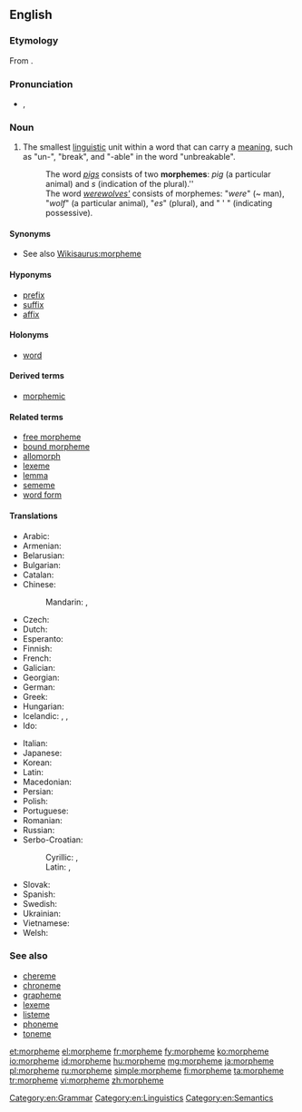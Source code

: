 ==English==
{{was wotd|2012|May|17}}
{{wikipedia}}

===Etymology===
From {{etyl|fr}} {{term|morphème|lang=fr}}.

===Pronunciation===
* {{IPA|/ˈmɔː(ɹ)fiːm/}}, {{X-SAMPA|/'mO:(r)fi:m/}}

===Noun===
{{en-noun}}

# {{linguistic morphology}} The smallest [[linguistic]] unit within a word that can carry a [[meaning]], such as "un-", "break", and "-able" in the word "unbreakable".
#: The word ''[[pigs]]'' consists of two '''morphemes''': ''pig'' (a particular animal) and ''s'' (indication of the plural).''
#: The word ''[[werewolves|werewolves']]'' consists of morphemes: "''were''" (~ man), "''wolf''" (a particular animal), "''es''" (plural), and " ' " (indicating possessive).

====Synonyms====
* See also [[Wikisaurus:morpheme]]

====Hyponyms====
* [[prefix]]
* [[suffix]]
* [[affix]]

====Holonyms====
* [[word]]

====Derived terms====
* [[morphemic]]

====Related terms====
* [[free morpheme]]
* [[bound morpheme]]
* [[allomorph]]
* [[lexeme]]
* [[lemma]]
* [[sememe]]
* [[word form]]

====Translations====
{{trans-top|smallest linguistic unit}}
* Arabic: {{t-|ar|مرفيم|m|tr=murfīm, morfem|sc=Arab}}
* Armenian: {{t-|hy|ձեւույթ|tr=jewuytʿ|sc=Armn}}
* Belarusian: {{t-|be|марфема|f|tr=marféma|sc=Cyrl}}
* Bulgarian: {{t+|bg|морфема|f|tr=morféma}}
* Catalan: {{t+|ca|morfema|m}}
* Chinese:
*: Mandarin: {{t|cmn|詞素|sc=Hani}}, {{t+|cmn|词素|tr=císù|sc=Hani}}
* Czech: {{t-|cs|morfém|m}}
* Dutch: {{t+|nl|morfeem|n}}
* Esperanto: {{t-|eo|morfemo}}
* Finnish: {{t+|fi|morfeemi}}
* French: {{t+|fr|morphème|m}}
* Galician: {{t-|gl|morfema|m}}
* Georgian: {{t-|ka|მორფემი|tr=morp'emi|sc=Geor}}
* German: {{t+|de|Morphem|n}}
* Greek: {{t+|el|μόρφημα|tr=mórfima}}
* Hungarian: {{t+|hu|morféma}}
* Icelandic: {{t-|is|myndan|f}}, {{t-|is|morfem|f}}, {{t-|is|minnsta}} {{t-|is|merkingarbær}} {{t-|is|eining}} {{t+|is|mál|f}}
* Ido: {{t+|io|morfemo}}
{{trans-mid}}
* Italian: {{t+|it|morfema|m}}
* Japanese: {{t-|ja|形態素|tr={{Jpan|[[けいたいそ]]}}, keitaiso}}
* Korean: {{t-|ko|형태소|tr=hyeong-taeso}}
* Latin: {{t-|la|morphema}}
* Macedonian: {{t-|mk|морфема|f|tr=morféma}}
* Persian: {{t-|fa|تكواژ|tr=takvâž}}
* Polish: {{t+|pl|morfem|m}}
* Portuguese: {{t+|pt|morfema|m}}
* Romanian: {{t+|ro|morfem|n}}
* Russian: {{t+|ru|морфема|f|tr=morféma}}
* Serbo-Croatian:
*: Cyrillic: {{t-|sh|морфема|f|sc=Cyrl|alt=морфе́ма}}, {{t-|sh|морфем|f|sc=Cyrl|alt=мо̀рфе̄м}}
*: Latin: {{t-|sh|morfema|f|alt=morféma}}, {{t-|sh|morfem|f|alt=mòrfēm}}
* Slovak: {{t-|sk|morféma|f}}
* Spanish: {{t+|es|morfema|m}}
* Swedish: {{t+|sv|morfem}}
* Ukrainian: {{t-|uk|морфема|f|tr=morféma}}
* Vietnamese: {{t-|vi|hình vị}}
* Welsh: {{t-|cy|morffem}}
{{trans-bottom}}

===See also===
* [[chereme]]
* [[chroneme]]
* [[grapheme]]
* [[lexeme]]
* [[listeme]]
* [[phoneme]]
* [[toneme]]

[[Category:en:Grammar]]
[[Category:en:Linguistics]]
[[Category:en:Semantics]]

[[et:morpheme]]
[[el:morpheme]]
[[fr:morpheme]]
[[fy:morpheme]]
[[ko:morpheme]]
[[io:morpheme]]
[[id:morpheme]]
[[hu:morpheme]]
[[mg:morpheme]]
[[ja:morpheme]]
[[pl:morpheme]]
[[ru:morpheme]]
[[simple:morpheme]]
[[fi:morpheme]]
[[ta:morpheme]]
[[tr:morpheme]]
[[vi:morpheme]]
[[zh:morpheme]]